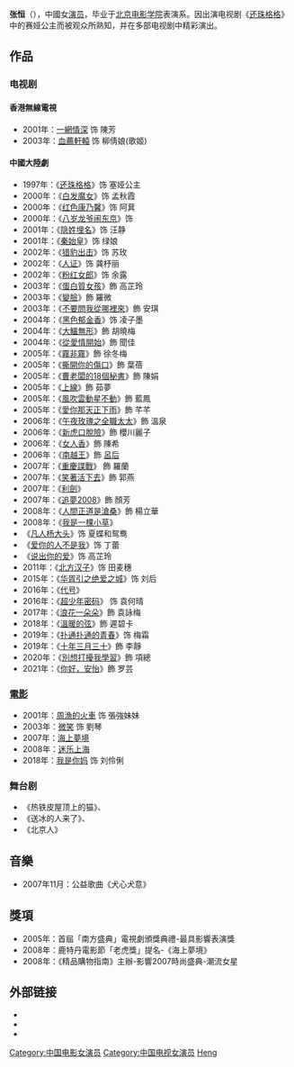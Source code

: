 {{BLP unsourced|time=2021-04-29T13:11:22+00:00}}
{{藝人
| 姓名 = 张恒
| 類型 = 女演员
| 圖片 = 
| 圖片尺寸 = 
| 圖片簡介 = 
| 原名 = 
| 外文名 = Rolling Rolling 
| 外文 = 
| 羅馬拼音 = Zhang Heng
| 英文名 =
| 綽號 = 肉肉、女王
| 其他藝名 = 
| 國籍 = {{PRC}}
| 民族 = 
| 籍貫 = [[北京|北京]]
| 出生日期 = {{birth_date_and_age|1978|11|29}}
| 出生地點 = {{CHN}}[[北京|北京]]
| 逝世日期 =  
| 逝世地點 = 
| 職業 = 演员
| 語言 = 中文、粤语
| 教育程度 = [[北京电影学院|北京电影学院]]表演系96级本科班.  
| 宗教信仰 = 
| 配偶 =
| 音樂類型 = 
| 演奏樂器 = 
| 出身地 = 
| 出道作 = 《[[还珠格格|还珠格格]]》
| 出道日期 = 
| 代表作 = 
| 活躍年代 = 1997年－至今 
| 唱片公司 = 
| 經紀公司 = [[橙天娛樂|橙天娛樂]]
| 網站 = [http://zhangheng.ent.topzj.com/index.php 網站]
| 相關團體 = 恆星
| 獎項 =  
| IMDb = 6786814
}}
'''张恒'''（{{bd|1978年|11月29日}}），中國女[[演员|演员]]，毕业于[[北京电影学院|北京电影学院]]表演系。因出演电视剧《[[还珠格格|还珠格格]]》中的赛娅公主而被观众所熟知，并在多部电视剧中精彩演出。

==作品==
===电视剧===
====香港無線電視====
*2001年：[[一網情深|一網情深]] 饰 陳芳
*2003年：[[血薦軒轅|血薦軒轅]] 饰 柳倩娘(歌姬)

====中國大陸劇====
*1997年：《[[还珠格格|还珠格格]]》饰 塞娅公主
*2000年：《[[白发魔女|白发魔女]]》饰 孟秋霞 
*2000年：《[[红色康乃馨|红色康乃馨]]》饰 阿萁 
*2000年：《[[八岁龙爷闹东京|八岁龙爷闹东京]]》饰 
*2001年：《[[隐姓埋名|隐姓埋名]]》饰 汪静 
*2001年：《[[秦始皇|秦始皇]]》饰 绿娘 
*2002年：《[[猎豹出击|猎豹出击]]》饰 苏玫 
*2002年：《[[人证|人证]]》饰 龚杼丽 
*2002年：《[[粉红女郎|粉红女郎]]》饰 余露 
*2003年：《[[蛋白質女孩|蛋白質女孩]]》飾 高芷玲 
*2003年：《[[變臉|變臉]]》飾 羅微 
*2003年：《[[不要問我從哪裡來|不要問我從哪裡來]]》飾 安琪 
*2004年：《[[黑色郁金香|黑色郁金香]]》饰 凌子墨
*2004年：《[[大鱷無形|大鱷無形]]》飾 胡曉梅 
*2004年：《[[從愛情開始|從愛情開始]]》飾 聞佳 
*2005年：《[[霧非霧|霧非霧]]》飾 徐冬梅 
*2005年：《[[撕開你的傷口|撕開你的傷口]]》飾 葉蓓
*2005年：《[[曹老闆的18個秘書|曹老闆的18個秘書]]》飾 陳娟
*2005年：《[[上線|上線]]》飾 茹夢 
*2005年：《[[風吹雲動星不動|風吹雲動星不動]]》飾 藍鳳 
*2005年：《[[愛你那天正下雨|愛你那天正下雨]]》飾 芊芊 
*2006年：《[[午夜玫瑰之全職太太|午夜玫瑰之全職太太]]》飾 溫泉 
*2006年：《[[新虎口脫險|新虎口脫險]]》飾 櫻川麗子 
*2006年：《[[女人香|女人香]]》飾 陳希 
*2006年：《[[南越王|南越王]]》飾 [[呂后|呂后]] 
*2007年：《[[重慶諜戰|重慶諜戰]]》 飾 羅蘭 
*2007年：《[[笑著活下去|笑著活下去]]》飾 郭燕 
*2007年：《[[利劍|利劍]]》
*2007年：《[[追夢2008|追夢2008]]》飾 顏芳 
*2008年：《[[人間正道是滄桑|人間正道是滄桑]]》飾 楊立華 
*2008年：《[[我是一棵小草|我是一棵小草]]》
*《[[凡人杨大头|凡人杨大头]]》饰 夏蝶和鸳鸯
*《[[爱你的人不是我|爱你的人不是我]]》饰 丁蕾
*《[[说出你的爱|说出你的爱]]》饰 高芷玲
*2011年：《[[北方汉子|北方汉子]]》饰 田麦穗
*2015年：《[[华胥引之绝爱之城|华胥引之绝爱之城]]》饰 刘后
*2016年：《[[代号_(电视剧)|代号]]》 
*2016年：《[[超少年密码|超少年密码]]》 饰 袁何晴
*2017年：《[[浪花一朵朵|浪花一朵朵]]》飾 袁詠梅
*2018年：《[[溫暖的弦|溫暖的弦]]》飾 遲碧卡
*2019年：《[[扑通扑通的青春|扑通扑通的青春]]》饰 梅霜
*2019年：《[[十年三月三十日|十年三月三十]]》飾 李靜
*2020年：《[[別想打擾我學習|別想打擾我學習]]》飾 項總
*2021年：《[[你好，安怡|你好，安怡]]》飾 罗芸

===[[電影|電影]]===
*2001年：[[周漁的火車|周漁的火車]] 饰 張強妹妹
*2003年：[[微笑|微笑]] 饰 劉琴
*2007年：[[海上夢境|海上夢境]]
*2008年：[[迷乐上海|迷乐上海]]
*2018年：[[我是你妈|我是你妈]] 饰 刘伶俐

===舞台剧===
*《热铁皮屋顶上的猫》、
*《送冰的人来了》、
*《北京人》

==音樂==
*2007年11月：公益歌曲《犬心犬意》 
==獎項==
*2005年：首屆「南方盛典」電視劇頒獎典禮-最具影響表演獎
*2008年：鹿特丹電影節「老虎獎」提名-《海上夢境》
*2008年：《精品購物指南》主辦-影響2007時尚盛典-潮流女星

==外部链接==
*{{新浪博客|zhangheng}}
*{{Sinaweibo|zhangheng}}
*{{hkmdb name|49546}}

{{DEFAULTSORT:zhang heng}}
[[Category:中国电影女演员|Category:中国电影女演员]]
[[Category:中国电视女演员|Category:中国电视女演员]]
[[Category:张姓|Heng]]
